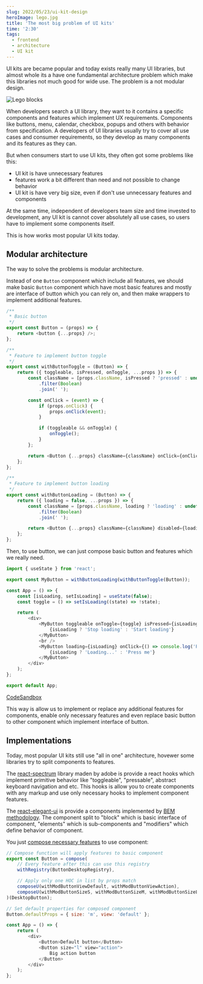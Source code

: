 ```yaml
---
slug: 2022/05/23/ui-kit-design
heroImage: lego.jpg
title: 'The most big problem of UI kits'
time: '2:30'
tags:
  - frontend
  - architecture
  - UI kit
---
```


UI kits are became popular and today exists really many UI libraries, but almost whole its a have one fundamental architecture problem which make this libraries not much good for wide use. The problem is a not modular design.

![](lego.jpg 'Lego blocks')

When developers search a UI library, they want to it contains a specific components and features which implement UX requirements. Components like buttons, menu, calendar, checkbox, popups and others with behavior from specification. A developers of UI libraries usually try to cover all use cases and consumer requirements, so they develop as many components and its features as they can.

But when consumers start to use UI kits, they often got some problems like this:

- UI kit is have unnecessary features
- features work a bit different than need and not possible to change behavior
- UI kit is have very big size, even if don't use unnecessary features and components

At the same time, independent of developers team size and time invested to development, any UI kit is cannot cover absolutely all use cases, so users have to implement some components itself.

This is how works most popular UI kits today.

## Modular architecture

The way to solve the problems is modular architecture.

Instead of one `Button` component which include all features, we should make basic `Button` component which have most basic features and mostly are interface of button which you can rely on, and then make wrappers to implement additional features.

```js
/**
 * Basic button
 */
export const Button = (props) => {
	return <button {...props} />;
};

/**
 * Feature to implement button toggle
 */
export const withButtonToggle = (Button) => {
	return ({ toggleable, isPressed, onToggle, ...props }) => {
		const className = [props.className, isPressed ? 'pressed' : undefined]
			.filter(Boolean)
			.join(' ');

		const onClick = (event) => {
			if (props.onClick) {
				props.onClick(event);
			}

			if (toggleable && onToggle) {
				onToggle();
			}
		};

		return <Button {...props} className={className} onClick={onClick} />;
	};
};

/**
 * Feature to implement button loading
 */
export const withButtonLoading = (Button) => {
	return ({ loading = false, ...props }) => {
		const className = [props.className, loading ? 'loading' : undefined]
			.filter(Boolean)
			.join(' ');

		return <Button {...props} className={className} disabled={loading} />;
	};
};
```

Then, to use button, we can just compose basic button and features which we really need.

```js
import { useState } from 'react';

export const MyButton = withButtonLoading(withButtonToggle(Button));

const App = () => {
	const [isLoading, setIsLoading] = useState(false);
	const toggle = () => setIsLoading((state) => !state);

	return (
		<div>
			<MyButton toggleable onToggle={toggle} isPressed={isLoading}>
				{isLoading ? 'Stop loading' : 'Start loading'}
			</MyButton>
			<br />
			<MyButton loading={isLoading} onClick={() => console.log('Pressed')}>
				{isLoading ? 'Loading...' : 'Press me'}
			</MyButton>
		</div>
	);
};

export default App;
```

[CodeSandbox](https://codesandbox.io/embed/ecstatic-monad-x9m75c?fontsize=14&hidenavigation=1&theme=dark&view=preview)

This way is allow us to implement or replace any additional features for components, enable only necessary features and even replace basic button to other component which implement interface of button.

## Implementations

Today, most popular UI kits still use "all in one" architecture, hovewer some libraries try to split components to features.

The [react-spectrum](https://github.com/adobe/react-spectrum) library maden by adobe is provide a react hooks which implement primitive behavior like "toggleable", "pressable", abstract keyboard navigation and etc. This hooks is allow you to create components with any markup and use only necessary hooks to implement component features.

The [react-elegant-ui](https://github.com/vitonsky/react-elegant-ui) is provide a components implemented by [BEM methodology](https://en.bem.info/methodology/quick-start/). The component split to "block" which is basic interface of component, "elements" which is sub-components and "modifiers" which define behavior of component.

You just [compose necessary features](https://vitonsky.github.io/react-elegant-ui/docs/Introduction/GettingStarted/#build) to use component:

```js
// Compose function will apply features to basic component
export const Button = compose(
	// Every feature after this can use this registry
	withRegistry(ButtonDesktopRegistry),

	// Apply only one HOC in list by props match
	composeU(withModButtonViewDefault, withModButtonViewAction),
	composeU(withModButtonSizeS, withModButtonSizeM, withModButtonSizeL),
)(DesktopButton);

// Set default properties for composed component
Button.defaultProps = { size: 'm', view: 'default' };

const App = () => {
	return (
		<div>
			<Button>Default button</Button>
			<Button size="l" view="action">
				Big action button
			</Button>
		</div>
	);
};
```
